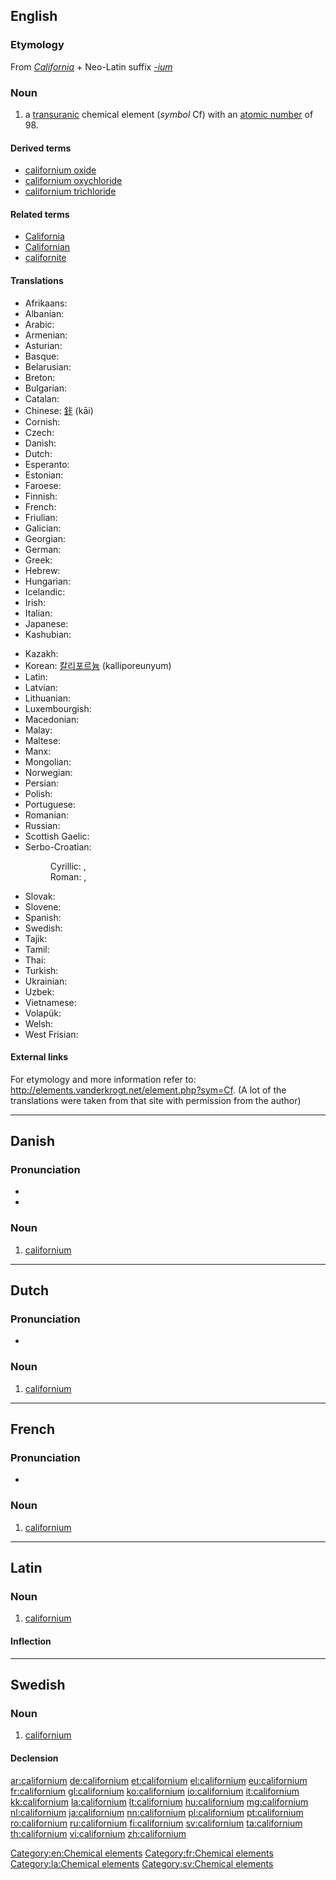 {{also|Californium}}
==English==
{{elements|Cf|berkelium|Bk|einsteinium|Es}}

===Etymology===
From ''[[California]]'' + Neo-Latin suffix ''[[-ium]]''

===Noun===
{{en-noun|-}}
{{wikipedia}}

# a [[transuranic]] chemical element (''symbol'' Cf) with an [[atomic number]] of 98.

====Derived terms====
* [[californium oxide]]
* [[californium oxychloride]]
* [[californium trichloride]]

====Related terms====
* [[California]]
* [[Californian]]
* [[californite]]

====Translations====
{{trans-top|chemical element}}
* Afrikaans: {{t|af|kalifornium}}
* Albanian: {{t|sq|kalefornium}}
* Arabic: {{t|ar|كاليفورنيوم|m|tr-kalifórniyum}}
* Armenian: {{t-|hy|կալիֆոռնիում|tr=kalifoṙnium}}
* Asturian: {{t-|ast|californiu|m}}
* Basque: {{t|eu|kalifornioa}}
* Belarusian: {{t|be|калiфорнiй|m|tr=kalifórnij}}
* Breton: {{t|br|kaliforniom}}
* Bulgarian: {{t-|bg|калифорний|m|tr=kalifórnij}}
* Catalan: {{t|ca|californi}}
* Chinese: [[鉲]] (kāi)
* Cornish: {{t|kw|calyfornyum}}
* Czech: {{t+|cs|kalifornium}}
* Danish: {{t-|da|californium}}
* Dutch: {{t+|nl|californium|n}}
* Esperanto: {{t-|eo|kaliforniumo}}
* Estonian: {{t-|et|kalifornium}}
* Faroese: {{t-|fo|kalifornium}}
* Finnish: {{t+|fi|kalifornium}}
* French: {{t+|fr|californium|m}}
* Friulian: {{t|fur|californi}}
* Galician: {{t|gl|californio}}
* Georgian: {{t|ka|კალიფორნიუმი|tr=kalip‘orniumi}}
* German: {{t+|de|Californium|n}}
* Greek: {{t+|el|καλιφόρνιο|n|tr=kalifórnio}}
* Hebrew: {{t|he|[[קליפורניום|tr=kalifórniyum}}
* Hungarian: {{t+|hu|kalifornium}}
* Icelandic: {{t+|is|kalifornín}}
* Irish: {{t|ga|calafoirniam}}
* Italian: {{t+|it|californio|m}}
* Japanese: {{t+|ja|カリホルニウム|tr=karihoruniumu}}
* Kashubian: {{t|csb|kalifòrn}}
{{trans-mid}}
* Kazakh: {{t-|kk|калифорний|tr=kalifornii|sc=Cyrl}}
* Korean: [[칼리포르늄]] (kalliporeunyum)
* Latin: {{t+|la|californium}}
* Latvian: {{t|lv|kalifornijs}}
* Lithuanian: {{t+|lt|kalifornis}}
* Luxembourgish: {{t|lb|Kalifornium}}
* Macedonian: {{t|mk|калифорниум|m|tr=kalifórnium}}
* Malay: {{t-|ms|kalifornium}}
* Maltese: {{t|mt|kalifornjum}}
* Manx: {{t|gv|californium}}
* Mongolian: {{t|mn|калифорни|tr=kaliforni}}
* Norwegian: {{t-|no|californium}}
* Persian: {{t|fa|کالیفرنیم|tr=kâliforniom|sc=fa-Arab}}
* Polish: {{t+|pl|kaliforn|m}}
* Portuguese: {{t+|pt|califórnio|m}}
* Romanian: {{t+|ro|californiu|n}}
* Russian: {{t+|ru|калифорний|m|tr=kalifórnij}}
* Scottish Gaelic: {{t|gd|calafoirniam}}
* Serbo-Croatian:
*: Cyrillic: {{t|sh|калифорниj|m|sc=Cyrl}}, {{t|sh|калифорниjум|m|sc=Cyrl}}
*: Roman: {{t|sh|kalifornij}}, {{t|sh|kalifornijum}}
* Slovak: {{t-|sk|kalifornium}}
* Slovene: {{t+|sl|kalifornij}}
* Spanish: {{t+|es|californio|m}}
* Swedish: {{t+|sv|californium|n}}
* Tajik: {{t|tg|kaliforni'|sc=Latn}}
* Tamil: {{t|ta|கலிபோர்ணியம்|tr-kalipōrņiyam}}
* Thai: {{t|th|แคลิฟอร์เนียม|tr=khaelifoniam}}
* Turkish: {{t+|tr|kaliforniyum}}
* Ukrainian: {{t|uk|калiфорнiй|m|tr=kalifórnij}}
* Uzbek: {{t-|uz|калифорний|tr=kaliforniy|sc=Cyrl}}
* Vietnamese: {{t|vi|califoni}}
* Volapük: {{t-|vo|kalifornin}}
* Welsh: {{t|cy|califforniwm}}
* West Frisian: {{t|fy|californium}}
{{trans-bottom}}

====External links====
For etymology and more information refer to:
[http://elements.vanderkrogt.net/element.php?sym=Cf http://elements.vanderkrogt.net/element.php?sym=Cf].
(A lot of the translations were taken from that site with permission from the author)

[[Category:en:Chemical elements]]

----

==Danish==
{{elements|Cf|berkelium|Bk|einsteinium|Es|lang=da}}

{{wikipedia|lang=da}}

===Pronunciation===
* {{IPA|/kalifɒːnjɔm/|lang=da}}
* {{rhymes|ɔm|lang=da}}

===Noun===
{{da-noun|et|-}}

# {{chemistry|lang=da}} [[californium]] {{gloss|a [[transuranic]] chemical element (''symbol'' Cf) with an [[atomic number]] of 98|lang=Da}}

----

==Dutch==
{{wikipedia|lang=nl}}
{{elements|Cf|berkelium|Bk|einsteinium|Es|lang=nl}}

===Pronunciation===
* {{audio|Nl-californium.ogg|Audio}}

===Noun===
{{nl-noun|n|-|-}}

# [[#English|californium]]

----

==French==
{{wikipedia|lang=fr}}

===Pronunciation===
* {{IPA|lang=fr|/ka.li.fɔʁ.njɔm/}}

===Noun===
{{fr-noun-unc|m}}

# [[#English|californium]]

[[Category:fr:Chemical elements]]

----

==Latin==
{{wikipedia|lang=la}}

===Noun===
{{la-noun|californium|californii|californiī|n|second}}

# [[#English|californium]]

====Inflection====
{{la-decl-2nd-N|californi}}

[[Category:la:Chemical elements]]

----

==Swedish==

===Noun===
{{sv-noun|g=n}}

# [[#English|californium]]

====Declension====
{{sv-noun-unc-irreg-n|2=californiumet}}
{{sv-noun-unc-irreg-n|2=californiet}}

[[Category:sv:Chemical elements]]

[[ar:californium]]
[[de:californium]]
[[et:californium]]
[[el:californium]]
[[eu:californium]]
[[fr:californium]]
[[gl:californium]]
[[ko:californium]]
[[io:californium]]
[[it:californium]]
[[kk:californium]]
[[la:californium]]
[[lt:californium]]
[[hu:californium]]
[[mg:californium]]
[[nl:californium]]
[[ja:californium]]
[[nn:californium]]
[[pl:californium]]
[[pt:californium]]
[[ro:californium]]
[[ru:californium]]
[[fi:californium]]
[[sv:californium]]
[[ta:californium]]
[[th:californium]]
[[vi:californium]]
[[zh:californium]]